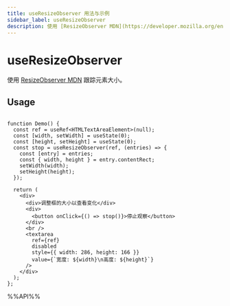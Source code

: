 ```yaml
---
title: useResizeObserver 用法与示例
sidebar_label: useResizeObserver
description: 使用 [ResizeObserver MDN](https://developer.mozilla.org/en-US/docs/Web/API/ResizeObserver) 跟踪元素大小。 本文介绍其用法、最佳实践与代码示例。
---
```

# useResizeObserver

使用 [ResizeObserver MDN](https://developer.mozilla.org/en-US/docs/Web/API/ResizeObserver) 跟踪元素大小。

## Usage

```tsx live

function Demo() {
  const ref = useRef<HTMLTextAreaElement>(null);
  const [width, setWidth] = useState(0);
  const [height, setHeight] = useState(0);
  const stop = useResizeObserver(ref, (entries) => {
    const [entry] = entries;
    const { width, height } = entry.contentRect;
    setWidth(width);
    setHeight(height);
  });

  return (
    <div>
      <div>调整框的大小以查看变化</div>
      <div>
        <button onClick={() => stop()}>停止观察</button>
      </div>
      <br />
      <textarea
        ref={ref}
        disabled
        style={{ width: 286, height: 166 }}
        value={`宽度: ${width}\n高度: ${height}`}
      />
    </div>
  );
};

```

%%API%%